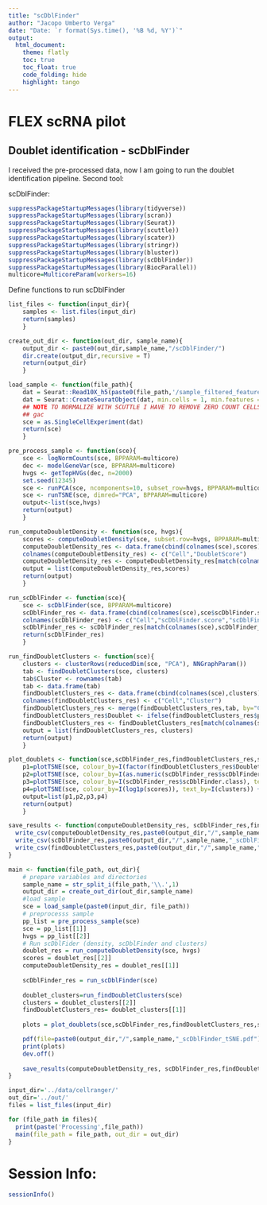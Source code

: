 ```yaml
---
title: "scDblFinder"
author: "Jacopo Umberto Verga"
date: "Date: `r format(Sys.time(), '%B %d, %Y')`"
output:
  html_document:
    theme: flatly
    toc: true
    toc_float: true
    code_folding: hide
    highlight: tango
---
```


# FLEX scRNA pilot
## Doublet identification - scDblFinder


I received the pre-processed data, now I am going to run the doublet identification pipeline. Second tool:

scDblFinder:

```r
suppressPackageStartupMessages(library(tidyverse))
suppressPackageStartupMessages(library(scran))
suppressPackageStartupMessages(library(Seurat))
suppressPackageStartupMessages(library(scuttle))
suppressPackageStartupMessages(library(scater))
suppressPackageStartupMessages(library(stringr))
suppressPackageStartupMessages(library(bluster))
suppressPackageStartupMessages(library(scDblFinder))
suppressPackageStartupMessages(library(BiocParallel))
multicore=MulticoreParam(workers=16)
```


Define functions to run scDblFinder

```r

list_files <- function(input_dir){
    samples <- list.files(input_dir)
    return(samples)
    }

create_out_dir <- function(out_dir, sample_name){
    output_dir <- paste0(out_dir,sample_name,"/scDblFinder/")
    dir.create(output_dir,recursive = T)
    return(output_dir)
    }

load_sample <- function(file_path){
    dat = Seurat::Read10X_h5(paste0(file_path,'/sample_filtered_feature_bc_matrix.h5'))
    dat = Seurat::CreateSeuratObject(dat, min.cells = 1, min.features = 1)
    ## NOTE TO NORMALIZE WITH SCUTTLE I HAVE TO REMOVE ZERO COUNT CELLS!!!!
    ## gac
    sce = as.SingleCellExperiment(dat)
    return(sce)
    }

pre_process_sample <- function(sce){
    sce <- logNormCounts(sce, BPPARAM=multicore)
    dec <- modelGeneVar(sce, BPPARAM=multicore)
    hvgs <- getTopHVGs(dec, n=2000)
    set.seed(12345)
    sce <- runPCA(sce, ncomponents=10, subset_row=hvgs, BPPARAM=multicore)
    sce <- runTSNE(sce, dimred="PCA", BPPARAM=multicore)
    output<-list(sce,hvgs)
    return(output)
    }

run_computeDoubletDensity <- function(sce, hvgs){
    scores <- computeDoubletDensity(sce, subset.row=hvgs, BPPARAM=multicore)
    computeDoubletDensity_res <- data.frame(cbind(colnames(sce),scores))
    colnames(computeDoubletDensity_res) <- c("Cell","DoubletScore")
    computeDoubletDensity_res <- computeDoubletDensity_res[match(colnames(sce),computeDoubletDensity_res$Cell),]
    output = list(computeDoubletDensity_res,scores)
    return(output)
    }

run_scDblFinder <- function(sce){
    sce <- scDblFinder(sce, BPPARAM=multicore)
    scDblFinder_res <- data.frame(cbind(colnames(sce),sce$scDblFinder.score,sce$scDblFinder.class))
    colnames(scDblFinder_res) <- c("Cell","scDblFinder.score","scDblFinder.class")
    scDblFinder_res <- scDblFinder_res[match(colnames(sce),scDblFinder_res$Cell),]
    return(scDblFinder_res)
    }

run_findDoubletClusters <- function(sce){
    clusters <- clusterRows(reducedDim(sce, "PCA"), NNGraphParam())
    tab <- findDoubletClusters(sce, clusters)
    tab$Cluster <- rownames(tab)
    tab <- data.frame(tab)
    findDoubletClusters_res <- data.frame(cbind(colnames(sce),clusters))
    colnames(findDoubletClusters_res) <- c("Cell","Cluster")
    findDoubletClusters_res <- merge(findDoubletClusters_res,tab, by="Cluster")
    findDoubletClusters_res$Doublet <- ifelse(findDoubletClusters_res$p.value > 0.05,1,0)
    findDoubletClusters_res <- findDoubletClusters_res[match(colnames(sce),findDoubletClusters_res$Cell),]
    output = list(findDoubletClusters_res, clusters)
    return(output)
    }

plot_doublets <- function(sce,scDblFinder_res,findDoubletClusters_res,scores, clusters, output_dir,sample_name){
    p1=plotTSNE(sce, colour_by=I(factor(findDoubletClusters_res$Doublet)), text_by=I(clusters)) + ggtitle("findDoubletClusters") + theme(plot.title = element_text(hjust = 0.5))
    p2=plotTSNE(sce, colour_by=I(as.numeric(scDblFinder_res$scDblFinder.score)), text_by=I(clusters)) + ggtitle('scDblFinder Score') + theme(plot.title = element_text(hjust = 0.5))
    p3=plotTSNE(sce, colour_by=I(scDblFinder_res$scDblFinder.class), text_by=I(clusters)) + ggtitle('scDblFinder Class') + theme(plot.title = element_text(hjust = 0.5))
    p4=plotTSNE(sce, colour_by=I(log1p(scores)), text_by=I(clusters)) + ggtitle('computeDoubletDensity Scores') + theme(plot.title = element_text(hjust = 0.5))
    output=list(p1,p2,p3,p4)
    return(output)
    }

save_results <- function(computeDoubletDensity_res, scDblFinder_res,findDoubletClusters_res,output_dir,sample_name){
  write_csv(computeDoubletDensity_res,paste0(output_dir,"/",sample_name,"_computeDoubletDensity_results.csv"))
  write_csv(scDblFinder_res,paste0(output_dir,"/",sample_name,"_scDblFinder_results.csv"))
  write_csv(findDoubletClusters_res,paste0(output_dir,"/",sample_name,"_findDoubletClusters_results.csv"))
}

main <- function(file_path, out_dir){
    # prepare variables and directories
    sample_name = str_split_i(file_path,'\\.',1)
    output_dir = create_out_dir(out_dir,sample_name)
    #load sample
    sce = load_sample(paste0(input_dir, file_path))
    # preprocesss sample
    pp_list = pre_process_sample(sce)
    sce = pp_list[[1]]
    hvgs = pp_list[[2]]
    # Run scDblFider (density, scDblFinder and clusters)
    doublet_res = run_computeDoubletDensity(sce, hvgs)
    scores = doublet_res[[2]]
    computeDoubletDensity_res = doublet_res[[1]]
    
    scDblFinder_res = run_scDblFinder(sce)
    
    doublet_clusters=run_findDoubletClusters(sce)
    clusters = doublet_clusters[[2]]
    findDoubletClusters_res= doublet_clusters[[1]]
    
    plots = plot_doublets(sce,scDblFinder_res,findDoubletClusters_res,scores, clusters, output_dir,sample_name)

    pdf(file=paste0(output_dir,"/",sample_name,"_scDblFinder_tSNE.pdf"))
    print(plots)
    dev.off()
    
    save_results(computeDoubletDensity_res, scDblFinder_res,findDoubletClusters_res,output_dir,sample_name)
}
```


```r
input_dir='../data/cellranger/'
out_dir='../out/'
files = list_files(input_dir)

for (file_path in files){
  print(paste('Processing',file_path))
  main(file_path = file_path, out_dir = out_dir)
}

```


# Session Info:

```r
sessionInfo()
```



